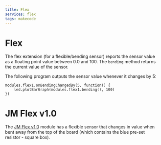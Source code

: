 ```yaml
---
title: Flex
services: flex
tags: makecode
---
```


# Flex

The flex extension (for a flexible/bending sensor) reports the sensor 
value as a floating point value between 0.0 and 100.
The `bending` method returns the current value of the sensor.

The following program outputs the sensor value whenever it changes by 
5:

```blocks
modules.flex1.onBendingChangedBy(5, function() {
    led.plotBarGraph(modules.flex1.bending(), 100)
})
```

# JM Flex v1.0

The [JM Flex v1.0](/devices/microsoft-research/jmflexv10) module has a flexible
sensor that changes in value when bent away from the top of the board (which contains
the blue pre-set resistor - square box).

<MakeCodeExtensionFooter serviceName="flex" />